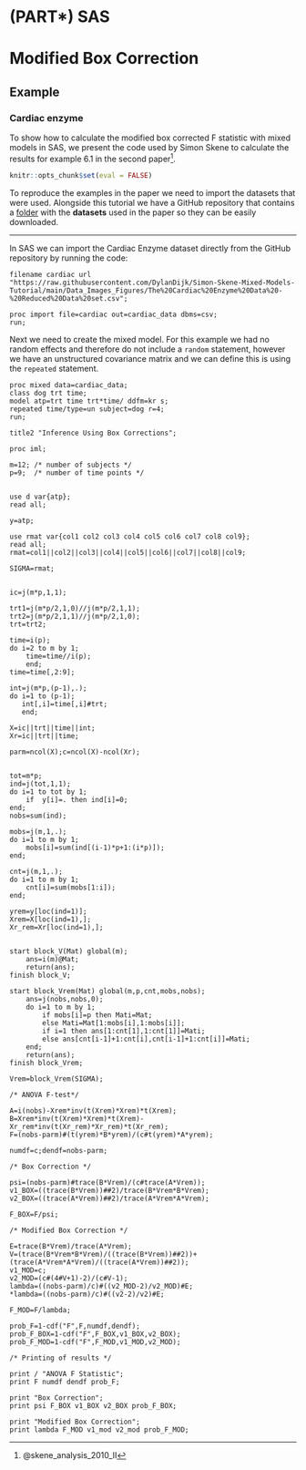 # (PART\*) SAS {.unnumbered}


# Modified Box Correction {#Modified-Box-Correction-SAS}

## Example

### Cardiac enzyme

To show how to calculate the modified box corrected F statistic with mixed models in SAS, we present the code used by Simon Skene to calculate the results for example 6.1 in the second paper^[@skene_analysis_2010_II].

```r
knitr::opts_chunk$set(eval = FALSE)
```


To reproduce the examples in the paper we need to import the datasets that were used. Alongside this tutorial we have a GitHub repository that contains a [folder](https://github.com/DylanDijk/Simon-Skene-Mixed-Models-Tutorial/tree/main/Data_Images_Figures "GitHub folder with datasets") with the **datasets** used in the paper  so they can be easily downloaded.

***

In SAS we can import the Cardiac Enzyme dataset directly from the GitHub repository by running the code:

```sas
filename cardiac url "https://raw.githubusercontent.com/DylanDijk/Simon-Skene-Mixed-Models-Tutorial/main/Data_Images_Figures/The%20Cardiac%20Enzyme%20Data%20-%20Reduced%20Data%20set.csv";

proc import file=cardiac out=cardiac_data dbms=csv;
run;
```

Next we need to create the mixed model. For this example we had no random effects and therefore do not include a `random` statement, however we have an unstructured covariance matrix and we can define this is using the `repeated` statement.

```sas
proc mixed data=cardiac_data;
class dog trt time;
model atp=trt time trt*time/ ddfm=kr s;
repeated time/type=un subject=dog r=4;
run;
```


```sas
title2 "Inference Using Box Corrections";

proc iml;

m=12; /* number of subjects */
p=9;  /* number of time points */


use d var{atp};
read all;

y=atp;

use rmat var{col1 col2 col3 col4 col5 col6 col7 col8 col9};
read all;
rmat=col1||col2||col3||col4||col5||col6||col7||col8||col9;

SIGMA=rmat;


ic=j(m*p,1,1);

trt1=j(m*p/2,1,0)//j(m*p/2,1,1);
trt2=j(m*p/2,1,1)//j(m*p/2,1,0);
trt=trt2;

time=i(p);
do i=2 to m by 1;
	time=time//i(p);
    end;
time=time[,2:9];

int=j(m*p,(p-1),.);
do i=1 to (p-1);
   int[,i]=time[,i]#trt;
   end;

X=ic||trt||time||int;
Xr=ic||trt||time;

parm=ncol(X);c=ncol(X)-ncol(Xr);


tot=m*p;
ind=j(tot,1,1);
do i=1 to tot by 1;
	if  y[i]=. then ind[i]=0;
end;
nobs=sum(ind);

mobs=j(m,1,.);
do i=1 to m by 1;
	mobs[i]=sum(ind[(i-1)*p+1:(i*p)]);
end;

cnt=j(m,1,.);
do i=1 to m by 1;
	cnt[i]=sum(mobs[1:i]);
end;

yrem=y[loc(ind=1)];
Xrem=X[loc(ind=1),];
Xr_rem=Xr[loc(ind=1),];


start block_V(Mat) global(m);
	ans=i(m)@Mat;
	return(ans);
finish block_V;

start block_Vrem(Mat) global(m,p,cnt,mobs,nobs);
	ans=j(nobs,nobs,0);
	do i=1 to m by 1;
		if mobs[i]=p then Mati=Mat;
		else Mati=Mat[1:mobs[i],1:mobs[i]];
		if i=1 then ans[1:cnt[1],1:cnt[1]]=Mati;
		else ans[cnt[i-1]+1:cnt[i],cnt[i-1]+1:cnt[i]]=Mati;
	end;
	return(ans);
finish block_Vrem;

Vrem=block_Vrem(SIGMA);

/* ANOVA F-test*/

A=i(nobs)-Xrem*inv(t(Xrem)*Xrem)*t(Xrem);
B=Xrem*inv(t(Xrem)*Xrem)*t(Xrem)-Xr_rem*inv(t(Xr_rem)*Xr_rem)*t(Xr_rem);
F=(nobs-parm)#(t(yrem)*B*yrem)/(c#t(yrem)*A*yrem);

numdf=c;dendf=nobs-parm;

/* Box Correction */

psi=(nobs-parm)#trace(B*Vrem)/(c#trace(A*Vrem));
v1_BOX=((trace(B*Vrem))##2)/trace(B*Vrem*B*Vrem);
v2_BOX=((trace(A*Vrem))##2)/trace(A*Vrem*A*Vrem);

F_BOX=F/psi;

/* Modified Box Correction */

E=trace(B*Vrem)/trace(A*Vrem);
V=(trace(B*Vrem*B*Vrem)/((trace(B*Vrem))##2))+(trace(A*Vrem*A*Vrem)/((trace(A*Vrem))##2));
v1_MOD=c;
v2_MOD=(c#(4#V+1)-2)/(c#V-1);
lambda=((nobs-parm)/c)#((v2_MOD-2)/v2_MOD)#E;
*lambda=((nobs-parm)/c)#((v2-2)/v2)#E;

F_MOD=F/lambda;

prob_F=1-cdf("F",F,numdf,dendf);
prob_F_BOX=1-cdf("F",F_BOX,v1_BOX,v2_BOX);
prob_F_MOD=1-cdf("F",F_MOD,v1_MOD,v2_MOD);

/* Printing of results */

print / "ANOVA F Statistic";
print F numdf dendf prob_F;

print "Box Correction";
print psi F_BOX v1_BOX v2_BOX prob_F_BOX;

print "Modified Box Correction";
print lambda F_MOD v1_mod v2_mod prob_F_MOD;
```

